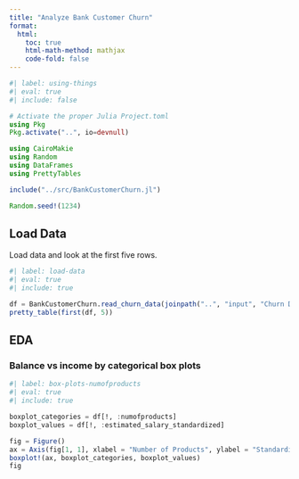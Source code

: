 ```yaml
---
title: "Analyze Bank Customer Churn"
format:
  html:
    toc: true
    html-math-method: mathjax
    code-fold: false
---
```


```julia
#| label: using-things
#| eval: true
#| include: false

# Activate the proper Julia Project.toml
using Pkg
Pkg.activate("..", io=devnull)

using CairoMakie
using Random
using DataFrames
using PrettyTables

include("../src/BankCustomerChurn.jl")

Random.seed!(1234)
```

## Load Data

Load data and look at the first five rows.

```julia
#| label: load-data
#| eval: true
#| include: true

df = BankCustomerChurn.read_churn_data(joinpath("..", "input", "Churn Data.csv"))
pretty_table(first(df, 5))
```

## EDA 

### Balance vs income by categorical box plots

```julia
#| label: box-plots-numofproducts
#| eval: true
#| include: true

boxplot_categories = df[!, :numofproducts]
boxplot_values = df[!, :estimated_salary_standardized]

fig = Figure()
ax = Axis(fig[1, 1], xlabel = "Number of Products", ylabel = "Standardized Estimated Salary", title = "Estimated Salary vs Number of Products", titlealign = :left, titlesize = 18)
boxplot!(ax, boxplot_categories, boxplot_values)
fig
```
